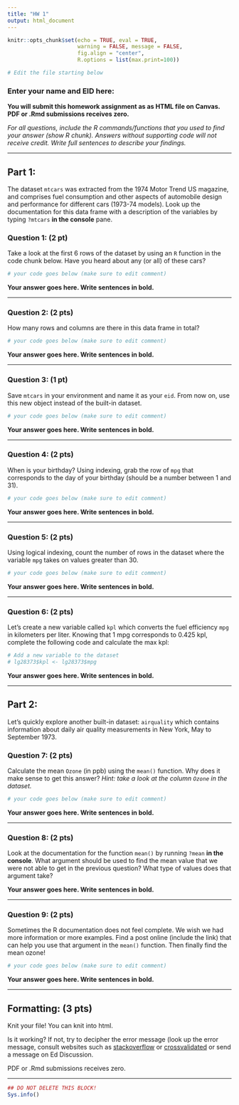 ```yaml
---
title: "HW 1"
output: html_document
---
```


```r
knitr::opts_chunk$set(echo = TRUE, eval = TRUE,  
                      warning = FALSE, message = FALSE, 
                      fig.align = "center",
                      R.options = list(max.print=100))

# Edit the file starting below
```

### Enter your name and EID here:

**You will submit this homework assignment as as HTML file on Canvas. PDF or .Rmd submissions receives zero. **

*For all questions, include the R commands/functions that you used to find your answer (show R chunk). Answers without supporting code will not receive credit. Write full sentences to describe your findings.*

------------------------------------------------------------------------

## Part 1:

The dataset `mtcars` was extracted from the 1974 Motor Trend US magazine, and comprises fuel consumption and other aspects of automobile design and performance for different cars (1973-74 models). Look up the documentation for this data frame with a description of the variables by typing `?mtcars` **in the console** pane.

### Question 1: (2 pt)

Take a look at the first 6 rows of the dataset by using an `R` function in the code chunk below. Have you heard about any (or all) of these cars?

```r
# your code goes below (make sure to edit comment)

```

**Your answer goes here. Write sentences in bold.**

------------------------------------------------------------------------

### Question 2: (2 pts)

How many rows and columns are there in this data frame in total?

```r
# your code goes below (make sure to edit comment)

```

**Your answer goes here. Write sentences in bold.**

------------------------------------------------------------------------

### Question 3: (1 pt)

Save `mtcars` in your environment and name it as your `eid`. From now on, use this new object instead of the built-in dataset.

```r
# your code goes below (make sure to edit comment)

```

**Your answer goes here. Write sentences in bold.**

------------------------------------------------------------------------

### Question 4: (2 pts)

When is your birthday? Using indexing, grab the row of `mpg` that corresponds to the day of your birthday (should be a number between 1 and 31).

```r
# your code goes below (make sure to edit comment)

```

**Your answer goes here. Write sentences in bold.**

------------------------------------------------------------------------

### Question 5: (2 pts)

Using logical indexing, count the number of rows in the dataset where the variable `mpg` takes on values greater than 30.

```r
# your code goes below (make sure to edit comment)

```

**Your answer goes here. Write sentences in bold.**

------------------------------------------------------------------------

### Question 6: (2 pts)

Let's create a new variable called `kpl` which converts the fuel efficiency `mpg` in kilometers per liter. Knowing that 1 mpg corresponds to 0.425 kpl, complete the following code and calculate the max kpl:

```r
# Add a new variable to the dataset
# lg28373$kpl <- lg28373$mpg


```

**Your answer goes here. Write sentences in bold.**

------------------------------------------------------------------------

## Part 2:

Let's quickly explore another built-in dataset: `airquality` which contains information about daily air quality measurements in New York, May to September 1973. 

### Question 7: (2 pts)

Calculate the mean `Ozone` (in ppb) using the `mean()` function. Why does it make sense to get this answer? *Hint: take a look at the column `Ozone` in the dataset.*

```r
# your code goes below (make sure to edit comment)

```

**Your answer goes here. Write sentences in bold.**

------------------------------------------------------------------------

### Question 8: (2 pts)

Look at the documentation for the function `mean()` by running `?mean` **in the console**. What argument should be used to find the mean value that we were not able to get in the previous question? What type of values does that argument take?

**Your answer goes here. Write sentences in bold.**

------------------------------------------------------------------------

### Question 9: (2 pts)

Sometimes the R documentation does not feel complete. We wish we had more information or more examples. Find a post online (include the link) that can help you use that argument in the `mean()` function. Then finally find the mean ozone!

```r
# your code goes below (make sure to edit comment)

```

**Your answer goes here. Write sentences in bold.**

------------------------------------------------------------------------

## Formatting: (3 pts)

Knit your file! You can knit into html.  

Is it working? If not, try to decipher the error message (look up the error message, consult websites such as [stackoverflow](https://stackoverflow.com/) or [crossvalidated](https://stats.stackexchange.com/) or
send a message on Ed Discussion. 

PDF or .Rmd submissions receives zero. 

------------------------------------------------------------------------

```r
## DO NOT DELETE THIS BLOCK!
Sys.info()
```
